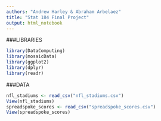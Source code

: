 ```yaml
---
authors: "Andrew Harley & Abraham Arbelaez"
title: "Stat 184 Final Project"
output: html_notebook
---
```


###LIBRARIES
```r
library(DataComputing)
library(mosaicData)
library(ggplot2)
library(dplyr)
library(readr)
```

###DATA
```r
nfl_stadiums <- read_csv("nfl_stadiums.csv")
View(nfl_stadiums)
spreadspoke_scores <- read_csv("spreadspoke_scores.csv")
View(spreadspoke_scores)
```

